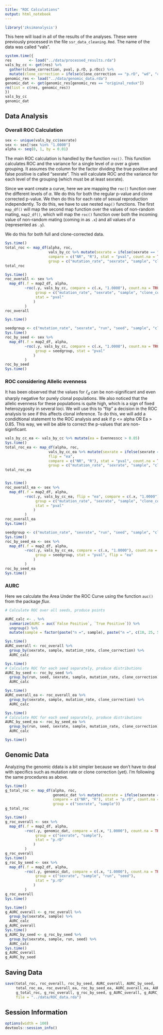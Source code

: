 ```yaml
---
title: "ROC Calculations"
output: html_notebook
---
```


```r
library('zksimanalysis')
```

This here will load in all of the results of the analyses. These were previously
processed in the file `ssr_data_cleaning.Rmd`. The name of the data was called
"vals".

```r
system.time({
res        <- load("../data/processed_results.rda")
vals_by_cc <- get(res) %>% 
  gather(clone_correction, pval, p.rD, p.rDcc) %>%
  mutate(clone_correction = ifelse(clone_correction == "p.rD", "wd", "cc"))
genomic_res <- load("../data/genomic_data.rda")
genomic_dat <- get(genomic_res[genomic_res == "original_redux"])
rm(list = c(res, genomic_res))
})
vals_by_cc
genomic_dat
```

## Data Analysis

### Overall ROC Calculation

```r
sex <- unique(vals_by_cc$sexrate)
sex <- sex[!sex %in% "1.0000"]
alpha <- seq(0, 1, by = 0.01)
```

The main ROC calculation is handled by the function `roc()`. This function
calculates ROC and the variance for a single level of $\alpha$ over a given
grouping. It assumes the column for the factor dividing the true positive and
false positive is called "sexrate". This will calculate ROC and the variance
for each level of the grouping (which must be at least sexrate). 

Since we want create a curve, here we are mapping the `roc()` function over the 
different levels of $\alpha$. We do this for both the regular p-value and clone 
corrected p-value. We then do this for each rate of sexual reproduction 
independently. To do this, we have to use nested `map()` functions. The first 
`map_df()` will map the second map function over the values of non-random
mating, `map2_df()`, which will map the `roc()` function over both the incoming
value of non-random mating (coming in as `.x`) and all values of $\alpha$
(represented as `.y`).

We do this for both full and clone-corrected data.

```r
Sys.time()
total_roc <- map_df(alpha, roc, 
                    vals_by_cc %>% mutate(sexrate = ifelse(sexrate == "1.0000", "R", "NR")),
                    compare = c("NR", "R"), stat = "pval", count.na = TRUE,
                    group = c("mutation_rate", "sexrate", "sample", "clone_correction"))
total_roc

Sys.time()
roc_overall <- sex %>% 
  map_df(.f = map2_df, alpha, 
         ~roc(.y, vals_by_cc, compare = c(.x, "1.0000"), count.na = TRUE, 
              group = c("mutation_rate", "sexrate", "sample", "clone_correction"), 
              stat = "pval"
             )
         ) 
roc_overall

Sys.time()
```


```r
seedgroup <- c("mutation_rate", "sexrate", "run", "seed", "sample", "clone_correction")
Sys.time()
roc_by_seed <- sex %>% 
  map_df(.f = map2_df, alpha, 
         ~roc(.y, vals_by_cc, compare = c(.x, "1.0000"), count.na = TRUE, 
              group = seedgroup, stat = "pval"
             )
         ) 
roc_by_seed
Sys.time()
```

### ROC considering Allelic evenness

It has been observed that the values for $\bar{r}_d$ can be non-significant and
even sharply negative for purely clonal populations. We also noticed that the
allelic evenness for these populations is quite high, which is a sign of fixed
heterozygosity in several loci. We will use this to "flip" a decision in the
ROC analysis to see if this affects clonal inference. To do this, we will add a
condidtional statement to the ROC analysis and ask if p <= alpha OR Ea > 0.85.
This way, we will be able to correct the p-values that are non-siginficant.

```r
vals_by_cc_ea <- vals_by_cc %>% mutate(ea = Evennesscc > 0.85)
Sys.time()
total_roc_ea <- map_df(alpha, roc, 
                    vals_by_cc_ea %>% mutate(sexrate = ifelse(sexrate == "1.0000", "R", "NR")) , 
                    flip = "ea",
                    compare = c("NR", "R"), stat = "pval", count.na = TRUE,
                    group = c("mutation_rate", "sexrate", "sample", "clone_correction"))
total_roc_ea


Sys.time()
roc_overall_ea <- sex %>% 
  map_df(.f = map2_df, alpha, 
         ~roc(.y, vals_by_cc_ea, flip = "ea", compare = c(.x, "1.0000"), count.na = TRUE, 
              group = c("mutation_rate", "sexrate", "sample", "clone_correction"), 
              stat = "pval"
             )
         ) 
roc_overall_ea
Sys.time()
```

```r
seedgroup <- c("mutation_rate", "sexrate", "run", "seed", "sample", "clone_correction")
Sys.time()
roc_by_seed_ea <- sex %>% 
  map_df(.f = map2_df, alpha, 
         ~roc(.y, vals_by_cc_ea, compare = c(.x, "1.0000"), count.na = TRUE, 
              group = seedgroup, stat = "pval", flip = "ea"
             )
         ) 
roc_by_seed_ea
Sys.time()
```


### AURC

Here we calculate the Area Under the ROC Curve using the function `auc()` from
the package *flux*.

```r
# Calculate ROC over all seeds, produce points

AURC_calc <- . %>%
  summarize(AURC = auc(`False Positive`, `True Positive`)) %>%
  ungroup() %>% 
  mutate(sample = factor(paste("n =", sample), paste("n =", c(10, 25, 50, 100))))

Sys.time()
AURC_overall <- roc_overall %>% 
  group_by(sexrate, sample, mutation_rate, clone_correction) %>%
  AURC_calc

Sys.time()
# Calculate ROC for each seed separately, produce distributions
AURC_by_seed <- roc_by_seed %>% 
  group_by(run, seed, sexrate, sample, mutation_rate, clone_correction) %>%
  AURC_calc

Sys.time()
AURC_overall_ea <- roc_overall_ea %>% 
  group_by(sexrate, sample, mutation_rate, clone_correction) %>%
  AURC_calc

Sys.time()
# Calculate ROC for each seed separately, produce distributions
AURC_by_seed_ea <- roc_by_seed_ea %>% 
  group_by(run, seed, sexrate, sample, mutation_rate, clone_correction) %>%
  AURC_calc

Sys.time()
```

## Genomic Data

Analyzing the genomic ddata is a bit simpler because we don't have to deal with
specifics such as mutation rate or clone correction (yet). I'm following the
same procedures as above.

```r
Sys.time()
g_total_roc <- map_df(alpha, roc, 
                      genomic_dat %>% mutate(sexrate = ifelse(sexrate == "1.0000", "R", "NR")),
                      compare = c("NR", "R"), stat = "p.rD", count.na = TRUE,
                      group = c("sexrate", "sample"))
g_total_roc

Sys.time()
g_roc_overall <- sex %>% 
  map_df(.f = map2_df, alpha, 
         ~roc(.y, genomic_dat, compare = c(.x, "1.0000"), count.na = TRUE, 
              group = c("sexrate", "sample"), 
              stat = "p.rD"
             )
         ) 
g_roc_overall
Sys.time()
g_roc_by_seed <- sex %>% 
  map_df(.f = map2_df, alpha, 
         ~roc(.y, genomic_dat, compare = c(.x, "1.0000"), count.na = TRUE, 
              group = c("sexrate", "sample", "run", "seed"), 
              stat = "p.rD"
             )
         ) 
g_roc_overall
Sys.time()

```

```r
Sys.time()
g_AURC_overall <- g_roc_overall %>% 
  group_by(sexrate, sample) %>%
  AURC_calc
g_AURC_overall
Sys.time()
g_AURC_by_seed <- g_roc_by_seed %>% 
  group_by(sexrate, sample, run, seed) %>%
  AURC_calc
Sys.time()
g_AURC_overall
g_AURC_by_seed
```

## Saving Data

```r
save(total_roc, roc_overall, roc_by_seed, AURC_overall, AURC_by_seed,
     total_roc_ea, roc_overall_ea, roc_by_seed_ea, AURC_overall_ea, AURC_by_seed_ea,
     g_total_roc, g_roc_overall, g_roc_by_seed, g_AURC_overall, g_AURC_by_seed,
     file = "../data/ROC_data.rda")
```



## Session Information

```r
options(width = 100)
devtools::session_info()
```
